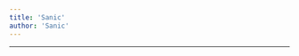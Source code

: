 ```yaml
---
title: 'Sanic'
author: 'Sanic'
---
```


---

<CharacterInfo
    name='Sanic'
    image='/assets/icons/otom/wiki media/chars/sanic.png' 
    caption='por que você não vai jogar baseball?'
    icon='/assets/icons/otom/wiki media/icons/sanic.png'
    nickname="N/A"
    pronouns='ele/dele'
    species='Sanic'
    voice='Diamondy'
    hobbies='Apresentador de Reality Show'
/>